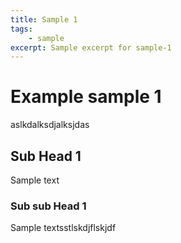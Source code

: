 ```yaml
---
title: Sample 1
tags:
    - sample
excerpt: Sample excerpt for sample-1
---
```


# Example sample 1

aslkdalksdjalksjdas

<Youtube id="bZu2TT6aFSM" />

## Sub Head 1

Sample text

### Sub sub Head 1

Sample textsstlskdjflskjdf